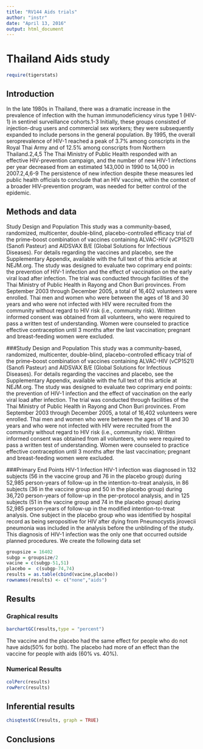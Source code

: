 ```yaml
---
title: "RV144 Aids trials"
author: "instr"
date: "April 13, 2016"
output: html_document
---
```



# Thailand Aids study
```r
require(tigerstats)
```

## Introduction

In the late 1980s in Thailand, there was a dramatic increase in the prevalence of infection with the human immunodeficiency virus type 1 (HIV-1) in sentinel surveillance cohorts.1-3 Initially, these groups consisted of injection-drug users and commercial sex workers; they were subsequently expanded to include persons in the general population. By 1995, the overall seroprevalence of HIV-1 reached a peak of 3.7% among conscripts in the Royal Thai Army and of 12.5% among conscripts from Northern Thailand.2,4,5 The Thai Ministry of Public Health responded with an effective HIV-prevention campaign, and the number of new HIV-1 infections per year decreased from an estimated 143,000 in 1990 to 14,000 in 2007.2,4,6-9 The persistence of new infection despite these measures led public health officials to conclude that an HIV vaccine, within the context of a broader HIV-prevention program, was needed for better control of the epidemic.



## Methods and data

Study Design and Population
This study was a community-based, randomized, multicenter, double-blind, placebo-controlled efficacy trial of the prime–boost combination of vaccines containing ALVAC-HIV (vCP1521) (Sanofi Pasteur) and AIDSVAX B/E (Global Solutions for Infectious Diseases). For details regarding the vaccines and placebo, see the Supplementary Appendix, available with the full text of this article at NEJM.org. The study was designed to evaluate two coprimary end points: the prevention of HIV-1 infection and the effect of vaccination on the early viral load after infection. The trial was conducted through facilities of the Thai Ministry of Public Health in Rayong and Chon Buri provinces. From September 2003 through December 2005, a total of 16,402 volunteers were enrolled.
Thai men and women who were between the ages of 18 and 30 years and who were not infected with HIV were recruited from the community without regard to HIV risk (i.e., community risk). Written informed consent was obtained from all volunteers, who were required to pass a written test of understanding. Women were counseled to practice effective contraception until 3 months after the last vaccination; pregnant and breast-feeding women were excluded.

###Study Design and Population
This study was a community-based, randomized, multicenter, double-blind, placebo-controlled efficacy trial of the prime–boost combination of vaccines containing ALVAC-HIV (vCP1521) (Sanofi Pasteur) and AIDSVAX B/E (Global Solutions for Infectious Diseases). For details regarding the vaccines and placebo, see the Supplementary Appendix, available with the full text of this article at NEJM.org. The study was designed to evaluate two coprimary end points: the prevention of HIV-1 infection and the effect of vaccination on the early viral load after infection. The trial was conducted through facilities of the Thai Ministry of Public Health in Rayong and Chon Buri provinces. From September 2003 through December 2005, a total of 16,402 volunteers were enrolled.
Thai men and women who were between the ages of 18 and 30 years and who were not infected with HIV were recruited from the community without regard to HIV risk (i.e., community risk). Written informed consent was obtained from all volunteers, who were required to pass a written test of understanding. Women were counseled to practice effective contraception until 3 months after the last vaccination; pregnant and breast-feeding women were excluded.

###Primary End Points
HIV-1 Infection
HIV-1 infection was diagnosed in 132 subjects (56 in the vaccine group and 76 in the placebo group) during 52,985 person-years of follow-up in the intention-to-treat analysis, in 86 subjects (36 in the vaccine group and 50 in the placebo group) during 36,720 person-years of follow-up in the per-protocol analysis, and in 125 subjects (51 in the vaccine group and 74 in the placebo group) during 52,985 person-years of follow-up in the modified intention-to-treat analysis. One subject in the placebo group who was identified by hospital record as being seropositive for HIV after dying from Pneumocystis jirovecii pneumonia was included in the analysis before the unblinding of the study. This diagnosis of HIV-1 infection was the only one that occurred outside planned procedures.
We create the following data set

```r
groupsize = 16402
subgp = groupsize/2
vacine = c(subgp-51,51)
placebo =  c(subgp-74,74)
results = as.table(cbind(vacine,placebo))
rownames(results) <- c("none","aids")

```


## Results
<!-- You are to add descriptive comments to explain to the reader what the plot is showing !-->

### Graphical results
<!--Display graphical evidence as to the effectiveness of the vaccine with explanations!-->
```r
barchartGC(results,type = "percent")
```

The vaccine and the placebo had the same effect for people who do not have aids(50% for both). The placebo had more of an effect than the vaccine for people with aids (60% vs. 40%).

### Numerical Results

<!--Display numerical evidence as to the effectiveness of the vaccine with explanations !--> 

```r
colPerc(results)
rowPerc(results)
```




## Inferential results

<!--Display inferential evidence as to the effectiveness of the vaccine with explanations and interpretations!-->

```r
chisqtestGC(results, graph = TRUE)
```


## Conclusions

<Summarise your results as to the effectiveness of the vaccine with explanations that could be understood by your mom>
